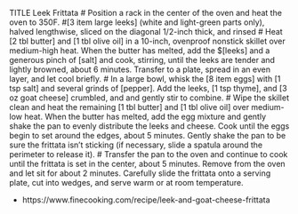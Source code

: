TITLE Leek Frittata
# Position a rack in the center of the oven and heat the oven to 350F.
#[3 item large leeks] (white and light-green parts only), halved lengthwise, sliced on the diagonal 1/2-inch thick, and rinsed
# Heat [2 tbl butter] and [1 tbl olive oil] in a 10-inch, ovenproof nonstick skillet over medium-high heat. When the butter has melted, add the $[leeks] and a generous pinch of [salt] and cook, stirring, until the leeks are tender and lightly browned, about 6 minutes. Transfer to a plate, spread in an even layer, and let cool briefly.
# In a large bowl, whisk the [8 item eggs] with [1 tsp salt] and several grinds of [pepper]. Add the leeks, [1 tsp thyme], and [3 oz goat cheese] crumbled, and and gently stir to combine.
# Wipe the skillet clean and heat the remaining [1 tbl butter] and [1 tbl olive oil] over medium-low heat. When the butter has melted, add the egg mixture and gently shake the pan to evenly distribute the leeks and cheese. Cook until the eggs begin to set around the edges, about 5 minutes. Gently shake the pan to be sure the frittata isn't sticking (if necessary, slide a spatula around the perimeter to release it).
# Transfer the pan to the oven and continue to cook until the frittata is set in the center, about 5 minutes. Remove from the oven and let sit for about 2 minutes. Carefully slide the frittata onto a serving plate, cut into wedges, and serve warm or at room temperature.

* https://www.finecooking.com/recipe/leek-and-goat-cheese-frittata
